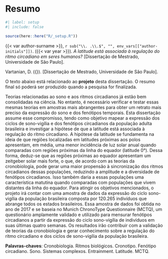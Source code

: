 <!-- %:::% .common h1 begin %:::% -->
# Resumo {.unnumbered}
<!-- %:::% .common h1 end %:::% -->

```r
#| label: setup
#| include: false

source(here::here("R/_setup.R"))
```

{{< var author-surname >}}, `r sub("\\. .\\.$", "", env_vars[["author-initials"]])`. ({{< var year >}}). _A latitude está associada à regulação do ritmo circadiano em seres humanos?_ [Dissertação de Mestrado, Universidade de São Paulo].

::: {.content-visible when-format="pdf"}
<!-- %:::% foreign-abstract reference begin %:::% -->
Vartanian, D. ({\imprimirdata}). \textit{A latitude está associada à regulação do ritmo circadiano em seres humanos?} [Dissertação de Mestrado, Universidade de São Paulo].
<!-- %:::% foreign-abstract reference end %:::% -->
:::

<!-- %:::% foreign-abstract body begin %:::% -->
O texto abaixo está relacionado ao __projeto__ desta dissertação. O resumo final só poderá ser produzido quando a pesquisa for finalizada.

Teorias relacionadas ao sono e aos ritmos circadianos já estão bem consolidadas na ciência. No entanto, é necessário verificar e testar essas mesmas teorias em amostras mais abrangentes para obter um retrato mais preciso da expressão do sono e dos fenótipos temporais. Esta dissertação assume esse compromisso, tendo como objetivo mapear a expressão dos ciclos de sono-vigília e dos fenótipos circadianos da população adulta brasileira e investigar a hipótese de que a latitude está associada à regulação do ritmo circadiano. A hipótese da latitude se fundamenta na ideia de que regiões localizadas em latitudes próximas aos polos apresentam, em média, uma menor incidência de luz solar anual quando comparadas com regiões próximas da linha do equador (latitude 0°). Dessa forma, deduz-se que as regiões próximas ao equador apresentam um zeitgeber solar mais forte, o que, de acordo com as teorias da cronobiologia, pode gerar uma maior propensão à sincronização dos ritmos circadianos dessas populações, reduzindo a amplitude e a diversidade de fenótipos circadianos. Isso também daria a essas populações uma característica matutina quando comparadas com populações que vivem distantes da linha do equador. Para atingir os objetivos mencionados, o projeto irá contar com uma amostra de dados da expressão do ciclo sono-vigília da população brasileira composta por $120.265$ indivíduos que abrange todos os estados brasileiros. Essa amostra de dados foi obtida no ano de 2017 e se baseia no Munich ChronoType Questionnaire (MCTQ), um questionário amplamente validado e utilizado para mensurar fenótipos circadianos a partir da expressão do ciclo sono-vigília de indivíduos em suas últimas quatro semanas. Os resultados irão contribuir com a validação de teorias da cronobiologia e gerar conhecimento sobre a regulação do ritmo circadiano e dos ciclos de sono-vigília da população brasileira.
<!-- %:::% foreign-abstract body end %:::% -->

__Palavras-chaves__: Cronobiologia. Ritmos biológicos. Cronotipo. Fenótipo circadiano. Sono. Sistemas complexos. Entrainment. Latitude. MCTQ.

::: {.content-visible when-format="pdf"}
<!-- %:::% foreign-abstract keywords begin %:::% -->
\begin{tabular}{p{3.6cm} p{12.3cm}}
  \textbf{Palavras-chaves}: &  Cronobiologia. Ritmos biológicos. Cronotipo. Fenótipo circadiano. Sono. Sistemas complexos. Entrainment. Latitude. MCTQ.
\end{tabular}
<!-- %:::% foreign-abstract keywords end %:::% -->
:::
